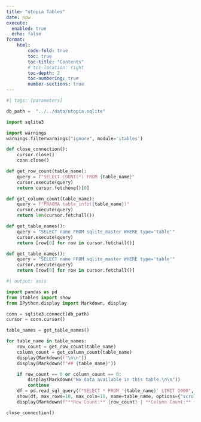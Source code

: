 ```yaml
---
title: "utopia Tables"
date: now
execute:
  enabled: true
  echo: false
format:
    html:
        code-fold: true
        toc: true
        toc-title: "Contents"
        # toc-location: right
        toc-depth: 2
        toc-numbering: true
        number-sections: true
---
```

```python
#| tags: [parameters]

db_path =  "../../data/utopia.sqlite"
```


```python
import sqlite3

import warnings
warnings.filterwarnings("ignore", module='itables')

def close_connection():
    cursor.close()
    conn.close()

def get_row_count(table_name):
    query = f"SELECT COUNT(*) FROM {table_name}"
    cursor.execute(query)
    return cursor.fetchone()[0]

def get_column_count(table_name):
    query = f"PRAGMA table_info({table_name})"
    cursor.execute(query)
    return len(cursor.fetchall())

def get_table_names():
    query = "SELECT name FROM sqlite_master WHERE type='table'"
    cursor.execute(query)
    return [row[0] for row in cursor.fetchall()]

def get_table_names():
    query = "SELECT name FROM sqlite_master WHERE type='table'"
    cursor.execute(query)
    return [row[0] for row in cursor.fetchall()]
```

```python
#| output: asis

import pandas as pd
from itables import show
from IPython.display import Markdown, display

conn = sqlite3.connect(db_path)
cursor = conn.cursor()

table_names = get_table_names()

for table_name in table_names:
    row_count = get_row_count(table_name)
    column_count = get_column_count(table_name)
    display(Markdown(f"\n\n"))
    display(Markdown(f"## {table_name}"))

    if row_count == 0 or column_count == 0:
        display(Markdown("No data available in this table.\n\n"))
        continue
    df = pd.read_sql_query(f"SELECT * FROM '{table_name}' LIMIT 1000", conn)
    show(df, max_rows=10, max_cols=10, name=table_name, options={"scrollX": True, "scrollY": "300px", "pageLength": 10, "warn_on_undocumented_options":False})
    display(Markdown(f"**Row Count:** {row_count} | **Column Count:** {column_count}"))

```

```python
close_connection()
```